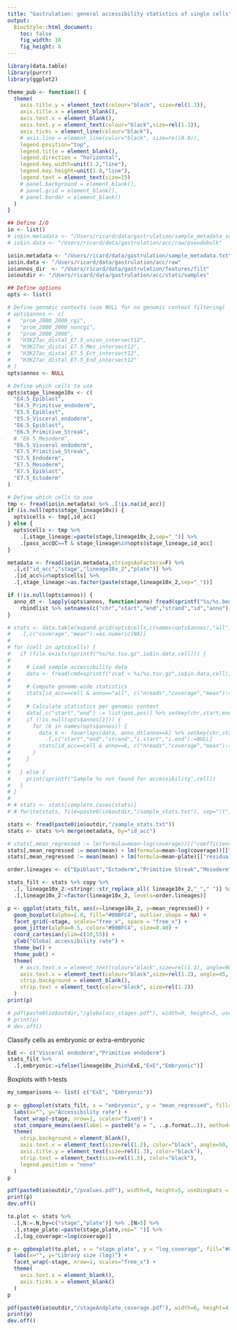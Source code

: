 ```yaml
---
title: "Gastrulation: general accessibility statistics of single cells"
output:
  BiocStyle::html_document: 
    toc: false
    fig_width: 10
    fig_height: 8
---
```


```r
library(data.table)
library(purrr)
library(ggplot2)
```

```r
theme_pub <- function() {
  theme(
    axis.title.y = element_text(colour="black", size=rel(1.3)),
    axis.title.x = element_blank(),
    axis.text.x = element_blank(),
    axis.text.y = element_text(colour="black",size=rel(1.3)),
    axis.ticks = element_line(colour="black"),
    # axis.line = element_line(color="black", size=rel(0.9)),
    legend.position="top",
    legend.title = element_blank(),
    legend.direction = "horizontal",
    legend.key.width=unit(1.2,"line"),
    legend.key.height=unit(1.0,"line"),
    legend.text = element_text(size=15)
    # panel.background = element_blank(),
    # panel.grid = element_blank(),
    # panel.border = element_blank()
  )
}
```

```r

## Define I/O 
io <- list()
# io$in.metadata <- "/Users/ricard/data/gastrulation/sample_metadata_scNMT_pseudobulk.txt"
# io$in.data <- "/Users/ricard/data/gastrulation/acc/raw/pseudobulk"

io$in.metadata <- "/Users/ricard/data/gastrulation/sample_metadata.txt"
io$in.data <- "/Users/ricard/data/gastrulation/acc/raw"
io$annos_dir  <- "/Users/ricard/data/gastrulation/features/filt"
io$outdir <- "/Users/ricard/data/gastrulation/acc/stats/samples"

## Define options
opts <- list()

# Define genomic contexts (use NULL for no genomic context filtering)
# opts$annos <- c(
#   "prom_2000_2000_cgi",
#   "prom_2000_2000_noncgi",
#   "prom_2000_2000",
#   "H3K27ac_distal_E7.5_union_intersect12",
#   "H3K27ac_distal_E7.5_Mes_intersect12",
#   "H3K27ac_distal_E7.5_Ect_intersect12",
#   "H3K27ac_distal_E7.5_End_intersect12"
# )
opts$annos <- NULL

# Define which cells to use
opts$stage_lineage10x <- c(
  "E4.5_Epiblast",
  "E4.5_Primitive_endoderm",
  "E5.5_Epiblast",
  "E5.5_Visceral_endoderm",
  "E6.5_Epiblast",
  "E6.5_Primitive_Streak",
  # "E6.5_Mesoderm",
  "E6.5_Visceral_endoderm",
  "E7.5_Primitive_Streak",
  "E7.5_Endoderm",
  "E7.5_Mesoderm",
  "E7.5_Epiblast",
  "E7.5_Ectoderm"
)

# Define which cells to use
tmp <- fread(io$in.metadata) %>% .[!is.na(id_acc)] 
if (is.null(opts$stage_lineage10x)) {
  opts$cells <- tmp[,id_acc]
} else {
  opts$cells <- tmp %>%
    .[,stage_lineage:=paste(stage,lineage10x_2,sep="_")] %>%
    .[pass_accQC==T & stage_lineage%in%opts$stage_lineage,id_acc]
}
```

<!-- Load sample metadata -->
```r
metadata <- fread(io$in.metadata,stringsAsFactors=F) %>% 
  .[,c("id_acc","stage","lineage10x_2","plate")] %>%
  .[id_acc%in%opts$cells] %>%
  .[,stage_lineage:=as.factor(paste(stage,lineage10x_2,sep="_"))]
```

<!-- Load genomic contexts metadata -->
```r
if (!is.null(opts$annos)) {
  anno_dt <- lapply(opts$annos, function(anno) fread(sprintf("%s/%s.bed",io$annos_dir,anno), stringsAsFactors=T)) %>%  
    rbindlist %>% setnames(c("chr","start","end","strand","id","anno"))
}
```

<!-- Load accessibility data and filter genomic contexts -->
```r
# stats <- data.table(expand.grid(opts$cells,c(names(opts$annos),"all"))) %>% setnames(c("id_acc","anno")) %>%
#   .[,c("coverage","mean"):=as.numeric(NA)]
# 
# for (cell in opts$cells) {
#   if (file.exists(sprintf("%s/%s.tsv.gz",io$in.data,cell))) {
# 
#     # Load sample accessibility data
#     data <- fread(cmd=sprintf("zcat < %s/%s.tsv.gz",io$in.data,cell), sep="\t", verbose=F, showProgress=F, stringsAsFactors=T)
# 
#     # Compute genome-wide statistics
#     stats[id_acc==cell & anno=="all", c("nreads","coverage","mean"):=list(sum(data$met_reads+data$nonmet_reads), nrow(data),mean(data$rate)*100)]
# 
#     # Calculate statistics per genomic context
#     data[,c("start","end") := list(pos,pos)] %>% setkey(chr,start,end)
#     if (!is.null(opts$annos[1])) {
#       for (k in names(opts$annos)) {
#         data_k <- foverlaps(data, anno_dt[anno==k] %>% setkey(chr,start,end), nomatch=0) %>%
#           .[,c("start","end","strand","i.start","i.end"):=NULL]
#         stats[id_acc==cell & anno==k, c("nreads","coverage","mean"):=list(sum(data_k$met_reads+data_k$nonmet_reads),nrow(data_k),mean(data_k$rate)*100)]
#       }
#     }
# 
#   } else {
#     print(sprintf("Sample %s not found for accessibility",cell))
#   }
# }
# 
# # stats <- stats[complete.cases(stats)]
# # fwrite(stats, file=paste0(io$outdir,"/sample_stats.txt"), sep="\t", row.names=F, col.names=T)
```


```r
stats <- fread(paste0(io$outdir,"/sample_stats.txt"))
stats <- stats %>% merge(metadata, by="id_acc")
```


<!-- Regress out effect of library size -->
```r
# stats[,mean_regressed := lm(formula=mean~log(coverage))[["coefficients"]][1] + lm(formula=mean~log(coverage))[["residuals"]], by=c("stage_lineage")]
stats[,mean_regressed := mean(mean) + lm(formula=mean~log(coverage))[["residuals"]], by=c("stage_lineage")]
stats[,mean_regressed := mean(mean) + lm(formula=mean~plate)[["residuals"]], by=c("stage")]
```

<!-- Mean accessibility rate per stage -->
```r
order.lineages <- c("Epiblast","Ectoderm","Primitive Streak","Mesoderm","Endoderm","Primitive endoderm","Visceral endoderm")

stats_filt <- stats %>% copy %>%
  .[, lineage10x_2:=stringr::str_replace_all( lineage10x_2,"_"," ")] %>%
  .[,lineage10x_2:=factor(lineage10x_2, levels=order.lineages)]

p <- ggplot(stats_filt, aes(x=lineage10x_2, y=mean_regressed)) +
  geom_boxplot(alpha=1.0, fill="#00BFC4", outlier.shape = NA) +
  facet_grid(~stage, scales="free_x", space = "free_x") +
  geom_jitter(alpha=0.5, color="#00BFC4", size=0.40) +
  coord_cartesian(ylim=c(10,55)) +
  ylab("Global accessibility rate") +
  theme_bw() +
  theme_pub() +
  theme(
    # axis.text.x = element_text(colour="black",size=rel(1.3), angle=90, hjust=1, vjust=0.5, margin=margin(5,0,0,0))
    axis.text.x = element_text(colour="black",size=rel(1.2), angle=45, hjust=1, vjust=1),
    strip.background = element_blank(),
    strip.text = element_text(color="black", size=rel(1.2))
  )
print(p)

# pdf(paste0(io$outdir,"/globalacc_stages.pdf"), width=9, height=5, useDingbats = F)
# print(p)
# dev.off()
```


<!-- Test difference of mean accessibility rates between embryonic and extra-embryonic cells -->

Classify cells as embryonic or extra-embryonic
```r
ExE <- c("Visceral endoderm","Primitive endoderm")
stats_filt %>%
  .[,embryonic:=ifelse(lineage10x_2%in%ExE,"ExE","Embryonic")]
```

Boxplots with t-tests
```r
my_comparisons <- list( c("ExE", "Embryonic"))
  
p <- ggboxplot(stats_filt, x = "embryonic", y = "mean_regressed", fill="#00BFC4", coef=1, outlier.shape=NA) +
  labs(x="", y="Accessibility rate") +
  facet_wrap(~stage, nrow=1, scales="fixed") +
  stat_compare_means(aes(label = paste0("p = ", ..p.format..)), method="t.test", comparisons = my_comparisons) +
  theme(
    strip.background = element_blank(),
    axis.text.x = element_text(size=rel(1.2), color="black", angle=50, vjust=1, hjust=1),
    axis.title.y = element_text(size=rel(1.3), color="black"),
    strip.text = element_text(size=rel(1.3), color="black"),
    legend.position = "none"
  )
p

pdf(paste0(io$outdir,"/pvalues.pdf"), width=9, height=5, useDingbats = F)
print(p)
dev.off()
```

<!-- Library size -->
```r
to.plot <- stats %>% 
  .[,N:=.N,by=c("stage","plate")] %>% .[N>5] %>%
  .[,stage_plate:=paste(stage,plate,sep=" ")] %>%
  .[,log_coverage:=log(coverage)]

p <- ggboxplot(to.plot, x = "stage_plate", y = "log_coverage", fill="#00BFC4", outlier.shape=NA) +
  labs(x="", y="Library size (log)") +
  facet_wrap(~stage, nrow=1, scales="free_x") +
  theme(
    axis.text.x = element_blank(),
    axis.ticks.x = element_blank()
  )
p

pdf(paste0(io$outdir,"/stageAndplate_coverage.pdf"), width=6, height=4, useDingbats = F)
print(p)
dev.off()
```